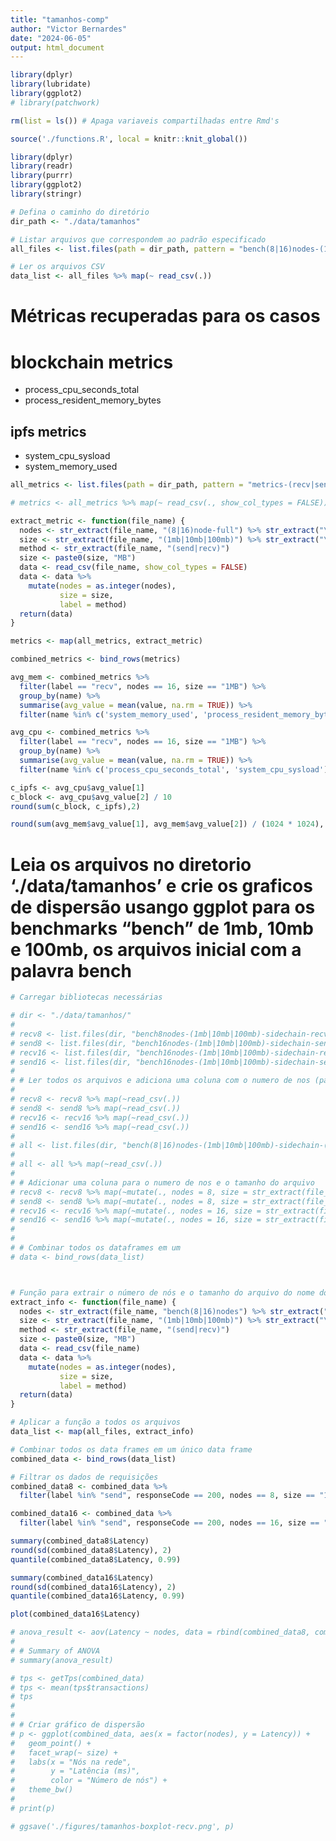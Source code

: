 ```yaml
---
title: "tamanhos-comp"
author: "Victor Bernardes"
date: "2024-06-05"
output: html_document
---
```


```r

library(dplyr)
library(lubridate)
library(ggplot2)
# library(patchwork)

rm(list = ls()) # Apaga variaveis compartilhadas entre Rmd's

source('./functions.R', local = knitr::knit_global())

library(dplyr)
library(readr)
library(purrr)
library(ggplot2)
library(stringr)

# Defina o caminho do diretório
dir_path <- "./data/tamanhos"

# Listar arquivos que correspondem ao padrão especificado
all_files <- list.files(path = dir_path, pattern = "bench(8|16)nodes-(1mb|10mb|100mb)-sidechain-(send|recv)", full.names = TRUE)

# Ler os arquivos CSV
data_list <- all_files %>% map(~ read_csv(.))

```


# Métricas recuperadas para os casos 

# blockchain metrics
- process_cpu_seconds_total
- process_resident_memory_bytes

## ipfs metrics
- system_cpu_sysload
- system_memory_used


```r

all_metrics <- list.files(path = dir_path, pattern = "metrics-(recv|send)-(1mb|10mb|100mb)-(8|16)node-full", full.names = TRUE)

# metrics <- all_metrics %>% map(~ read_csv(., show_col_types = FALSE))

extract_metric <- function(file_name) {
  nodes <- str_extract(file_name, "(8|16)node-full") %>% str_extract("\\d+")
  size <- str_extract(file_name, "(1mb|10mb|100mb)") %>% str_extract("\\d+")
  method <- str_extract(file_name, "(send|recv)") 
  size <- paste0(size, "MB")
  data <- read_csv(file_name, show_col_types = FALSE)
  data <- data %>%
    mutate(nodes = as.integer(nodes),
           size = size,
           label = method)
  return(data)
}

metrics <- map(all_metrics, extract_metric)

combined_metrics <- bind_rows(metrics)

```

```r



avg_mem <- combined_metrics %>%
  filter(label == "recv", nodes == 16, size == "1MB") %>%
  group_by(name) %>%
  summarise(avg_value = mean(value, na.rm = TRUE)) %>%
  filter(name %in% c('system_memory_used', 'process_resident_memory_bytes'))

avg_cpu <- combined_metrics %>%
  filter(label == "recv", nodes == 16, size == "1MB") %>%
  group_by(name) %>%
  summarise(avg_value = mean(value, na.rm = TRUE)) %>%
  filter(name %in% c('process_cpu_seconds_total', 'system_cpu_sysload'))

c_ipfs <- avg_cpu$avg_value[1]
c_block <- avg_cpu$avg_value[2] / 10
round(sum(c_block, c_ipfs),2)

round(sum(avg_mem$avg_value[1], avg_mem$avg_value[2]) / (1024 * 1024), 2)


```




# Leia os arquivos no diretorio './data/tamanhos' e crie os graficos de dispersão usango ggplot para os benchmarks "bench" de 1mb, 10mb e 100mb, os arquivos inicial com a palavra bench

```r
# Carregar bibliotecas necessárias

# dir <- "./data/tamanhos/"
# 
# recv8 <- list.files(dir, "bench8nodes-(1mb|10mb|100mb)-sidechain-recv" ,full.names = TRUE)
# send8 <- list.files(dir, "bench16nodes-(1mb|10mb|100mb)-sidechain-send" ,full.names = TRUE)
# recv16 <- list.files(dir, "bench16nodes-(1mb|10mb|100mb)-sidechain-recv" ,full.names = TRUE)
# send16 <- list.files(dir, "bench16nodes-(1mb|10mb|100mb)-sidechain-send" ,full.names = TRUE)
# 
# # Ler todos os arquivos e adiciona uma coluna com o numero de nos (para uso posterior na plotagem) e o tamanho de arquivo testado (1mb, 10mb ou 100mb) 
# 
# recv8 <- recv8 %>% map(~read_csv(.))
# send8 <- send8 %>% map(~read_csv(.))
# recv16 <- recv16 %>% map(~read_csv(.))
# send16 <- send16 %>% map(~read_csv(.))
# 
# all <- list.files(dir, "bench(8|16)nodes-(1mb|10mb|100mb)-sidechain-(send|recv)" ,full.names = TRUE)
# 
# all <- all %>% map(~read_csv(.))
# 
# # Adicionar uma coluna para o numero de nos e o tamanho do arquivo
# recv8 <- recv8 %>% map(~mutate(., nodes = 8, size = str_extract(file_path, "(1mb|10mb|100mb)")))
# send8 <- send8 %>% map(~mutate(., nodes = 8, size = str_extract(file_path, "(1mb|10mb|100mb)")))
# recv16 <- recv16 %>% map(~mutate(., nodes = 16, size = str_extract(file_path, "(1mb|10mb|100mb)")))
# send16 <- send16 %>% map(~mutate(., nodes = 16, size = str_extract(file_path, "(1mb|10mb|100mb)")))
# 
# 
# # Combinar todos os dataframes em um
# data <- bind_rows(data_list)



# Função para extrair o número de nós e o tamanho do arquivo do nome do arquivo
extract_info <- function(file_name) {
  nodes <- str_extract(file_name, "bench(8|16)nodes") %>% str_extract("\\d+")
  size <- str_extract(file_name, "(1mb|10mb|100mb)") %>% str_extract("\\d+")
  method <- str_extract(file_name, "(send|recv)") 
  size <- paste0(size, "MB")
  data <- read_csv(file_name)
  data <- data %>%
    mutate(nodes = as.integer(nodes),
           size = size,
           label = method)
  return(data)
}

# Aplicar a função a todos os arquivos
data_list <- map(all_files, extract_info)

# Combinar todos os data frames em um único data frame
combined_data <- bind_rows(data_list)

# Filtrar os dados de requisições
combined_data8 <- combined_data %>%
  filter(label %in% "send", responseCode == 200, nodes == 8, size == "100MB")

combined_data16 <- combined_data %>%
  filter(label %in% "send", responseCode == 200, nodes == 16, size == "100MB")

summary(combined_data8$Latency)
round(sd(combined_data8$Latency), 2)
quantile(combined_data8$Latency, 0.99)

summary(combined_data16$Latency)
round(sd(combined_data16$Latency), 2)
quantile(combined_data16$Latency, 0.99)

plot(combined_data16$Latency)

# anova_result <- aov(Latency ~ nodes, data = rbind(combined_data8, combined_data16))
# 
# # Summary of ANOVA
# summary(anova_result)

# tps <- getTps(combined_data)
# tps <- mean(tps$transactions)
# tps
#   
# 
# # Criar gráfico de dispersão
# p <- ggplot(combined_data, aes(x = factor(nodes), y = Latency)) +
#   geom_point() +
#   facet_wrap(~ size) +
#   labs(x = "Nós na rede",
#        y = "Latência (ms)",
#        color = "Número de nós") +
#   theme_bw()
# 
# print(p)

# ggsave('./figures/tamanhos-boxplot-recv.png', p)

```